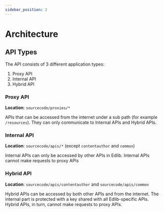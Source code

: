```yaml
---
sidebar_position: 2
---
```


# Architecture

## API Types

The API consists of 3 different application types:

1. Proxy API
2. Internal API
3. Hybrid API

### Proxy API

**Location**: `sourcecode/proxies/*`

APIs that can be accessed from the internet under a sub path (for example `/resources`). They can only communicate to Internal APIs and Hybrid APIs.

### Internal API

**Location**: `sourcecode/apis/*` (except `contentauthor` and `common`)

Internal APIs can only be accessed by other APIs in Edlib. Internal APIs cannot make requests to proxy APIs

### Hybrid API

**Location**: `sourcecode/apis/contentauthor` and `sourcecode/apis/common`

Hybrid APIs can be accessed by both other APIs and from the internet. The internal part is protected with a key
shared with all Edlib-specific APIs. Hybrid APIs, in turn, cannot make requests to proxy APIs.
